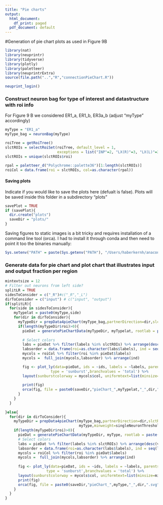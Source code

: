 ```yaml
---
title: "Pie charts"
output:
  html_document:
    df_print: paged
  pdf_document: default
---
```

#Generation of pie chart plots as used in Figure 9B

```r
library(nat)
library(neuprintr)
library(tidyverse)
library(plotly)
library(paletteer)
library(neuprintrExtra)
source(file.path("..","R","connectionPieChart.R"))

neuprint_login()
```


### Construct neuron bag for type of interest and datastructure with roi info
For Figure 9 B we considered ER1_a, ER1_b, ER3a_b (adjust "myType" accordingly)
```r
myType = "ER1_a"
myType_bag = neuronBag(myType)

roiTree = getRoiTree()
slctROIs = selectRoiSet(roiTree, default_level = 1, 
                        exceptions = list("INP"=2, "LX(R)"=3, "LX(L)"=3,"CX"=2, "VLNP(R)"=2,"VLNP(L)"=2), exceptionLevelMatch = 1)
slctROIs = unique(slctROIs$roi)

rpal = paletteer_d("Polychrome::palette36")[1:length(slctROIs)]
roiCol = data.frame(roi = slctROIs, col=as.character(rpal))
```


#### Saving plots
Indicate if you would like to save the plots here (defualt is false). Plots will be saved inside this folder in a subdirectory "plots"
```r
savePlot = TRUE
if (savePlot){
  dir.create("plots")
  saveDir = "plots/"
}
```

Saving figures to static images is a bit tricky and requires installation of a command line tool (orca). I had to install it through conda and then need to point it too the binaries manually:
```r
Sys.setenv("PATH" = paste(Sys.getenv("PATH"), "/Users/haberkernh/anaconda3/bin", sep = .Platform$path.sep))
```

### Generate data for pie chart and plot chart that illustrates input and output fraction per region
```r
mintextsize = 12
# Filter out neurons from left side?
splitLR = TRUE
sidesToConsider = c("_R")#c("_R","_L")
dirToConsider = c("input") # c("input", "output")
if(splitLR){
  for(side in sidesToConsider){
    myTypelat = paste0(myType,side)
    for(dir in dirToConsider){
      myTypeDir = prepData4pieChart(myType_bag,partnerDirection=dir,slctRoi=slctROIs, splitLR, myTypelat)
      if(length(myTypeDir$roi)>0){
        pieDat = generatePieChartData(myTypeDir, myTypelat, rootlab = paste(myTypelat,dir))
        
        # Select colors
        labs = pieDat %>% filter(labels %in% slctROIs) %>% arrange(desc(values)) %>% select(labels)
        labsorder = data.frame(roi=as.character(labs$labels), ind = seq(length(as.character(labs$labels))))
        mycols = roiCol %>% filter(roi %in% pieDat$labels)
        mycols =  full_join(mycols,labsorder) %>% arrange(ind)

        fig <- plot_ly(data=pieDat, ids = ~ids, labels = ~labels, parents = ~parents, values = ~values, 
                     type = 'sunburst',branchvalues = 'total') %>%
        layout(sunburstcolorway = mycols$col, uniformtext=list(minsize=mintextsize, mode="show"), font.family="sans") 
        
        print(fig)
        orca(fig, file = paste0(saveDir,"pieChart_",myTypelat,"_",dir,".svg"))
      }
    }
  }
  
}else{
  for(dir in dirToConsider){
    myTypeDir = prepData4pieChart(myType_bag,partnerDirection=dir,slctRoi=slctROIs, splitLR, 
                                  myType,minweight=singleNeuronThresholdN, minrelweight=singleNeuronThreshold)
    if(length(myTypeDir$roi)>0){
      pieDat = generatePieChartData(myTypeDir, myType, rootlab = paste(myType,dir))
      # Select colors
      labs = pieDat %>% filter(labels %in% slctROIs) %>% arrange(desc(values)) %>% select(labels)
      labsorder = data.frame(roi=as.character(labs$labels), ind = seq(length(as.character(labs$labels))))
      mycols = roiCol %>% filter(roi %in% pieDat$labels)
      mycols =  full_join(mycols,labsorder) %>% arrange(ind)
    
      fig <- plot_ly(data=pieDat, ids = ~ids, labels = ~labels, parents = ~parents, values = ~values, 
                   type = 'sunburst',branchvalues = 'total') %>%
      layout(sunburstcolorway = mycols$col, uniformtext=list(minsize=mintextsize, mode="show"), font.family="sans") 
      print(fig)
      orca(fig, file = paste0(saveDir,"pieChart_",myType,"_",dir,".svg"))
    }
  }
}
```

